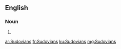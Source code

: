 ==English==

===Noun===
{{head|en|noun plural form}}

# {{plural of|Sudovian|lang=en}}

[[ar:Sudovians]]
[[fr:Sudovians]]
[[ku:Sudovians]]
[[mg:Sudovians]]